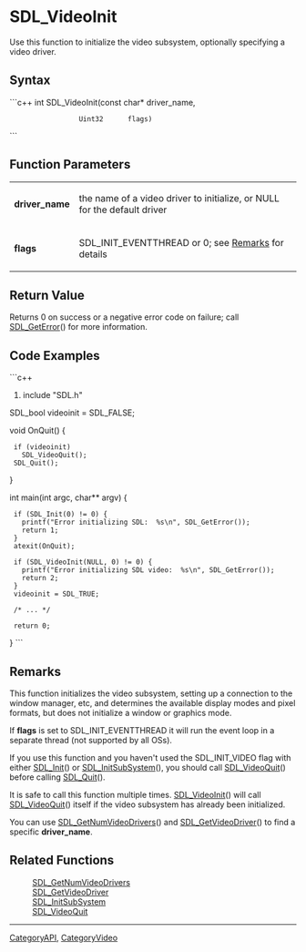 <!-- pragma section-numbers off -->
<!-- pragma disable-camelcase -->

= SDL_VideoInit =
Use this function to initialize the video subsystem, optionally specifying a video driver.


== Syntax ==
```c++
int SDL_VideoInit(const char* driver_name,
                  Uint32      flags)
```

== Function Parameters ==
{|
|'''driver_name'''
|the name of a video driver to initialize, or NULL for the default driver
|-
|'''flags'''
|SDL_INIT_EVENTTHREAD or 0; see [[#Remarks|Remarks]] for details
|}

== Return Value ==
Returns 0 on success or a negative error code on failure; call [[SDL_GetError]]() for more information.

== Code Examples ==
```c++
#include "SDL.h"

SDL_bool videoinit = SDL_FALSE;

void OnQuit() {
  if (videoinit)
    SDL_VideoQuit();
  SDL_Quit();
}

int main(int argc, char** argv) {
  if (SDL_Init(0) != 0) {
    printf("Error initializing SDL:  %s\n", SDL_GetError());
    return 1;
  }
  atexit(OnQuit);
  
  if (SDL_VideoInit(NULL, 0) != 0) {
    printf("Error initializing SDL video:  %s\n", SDL_GetError());
    return 2;
  }
  videoinit = SDL_TRUE;
  
  /* ... */
  
  return 0;
}
```

== Remarks ==
This function initializes the video subsystem, setting up a connection to the window manager, etc, and determines the available display modes and pixel formats, but does not initialize a window or graphics mode.

If '''flags''' is set to SDL_INIT_EVENTTHREAD it will run the event loop in a separate thread (not supported by all OSs).

If you use this function and you haven't used the SDL_INIT_VIDEO flag with either [[SDL_Init]]() or [[SDL_InitSubSystem]](), you should call [[SDL_VideoQuit]]() before calling [[SDL_Quit]]().

It is safe to call this function multiple times. [[SDL_VideoInit]]() will call [[SDL_VideoQuit]]() itself if the video subsystem has already been initialized.

You can use [[SDL_GetNumVideoDrivers]]() and [[SDL_GetVideoDriver]]() to find a specific '''driver_name'''.

== Related Functions ==
:[[SDL_GetNumVideoDrivers]]
:[[SDL_GetVideoDriver]]
:[[SDL_InitSubSystem]]
:[[SDL_VideoQuit]]

----
[[CategoryAPI]], [[CategoryVideo]]
